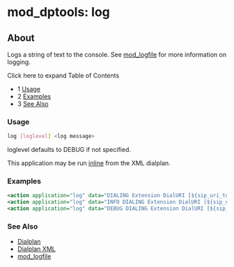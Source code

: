 
# mod_dptools: log 

 

## About

Logs a string of text to the console. See [mod\_logfile](../mod_logfile_1048990.mdx#about) for more information on logging.

Click here to expand Table of Contents

* 1 [Usage](#usage)
* 2 [Examples](#examples)
* 3 [See Also](#see-also)

### Usage

```bash
log [loglevel] <log message>
```

loglevel defaults to DEBUG if not specified.

This application may be run [inline](../../Dialplan/XML-Dialplan/index.mdx#about) from the XML dialplan.

### Examples

```xml
<action application="log" data="DIALING Extension DialURI [${sip_uri_to_dial}]"/>
<action application="log" data="INFO DIALING Extension DialURI [${sip_uri_to_dial}]"/>
<action application="log" data="DEBUG DIALING Extension DialURI [${sip_uri_to_dial}]"/>
```

### See Also

* [Dialplan](../../Dialplan/index.mdx#0-about)
* [Dialplan XML](../../Dialplan/XML-Dialplan/index.mdx#about)
* [mod\_logfile](../mod_logfile_1048990.mdx#about)


